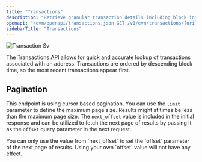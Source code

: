 ```yaml
---
title: "Transactions"
description: "Retrieve granular transaction details including block information, gas data, transaction types, and raw transaction values."
openapi: "/evm/openapi/transactions.json GET /v1/evm/transactions/{uri}"
sidebarTitle: "Transactions"
---
```



<Frame>
  <img
    src="/images/evm/transaction.svg"
    alt="Transaction Sv"
    title="Transaction Sv"
    style={{ width:"100%" }}
    className="mx-auto"
  />
</Frame>

The Transactions API allows for quick and accurate lookup of transactions associated with an address.
Transactions are ordered by descending block time, so the most recent transactions appear first.

<Accordion title="Supported Chains">
  <SupportedChains endpoint="transactions" />
</Accordion>

## Pagination

This endpoint is using cursor based pagination.
You can use the `limit` parameter to define the maximum page size.
Results might at times be less than the maximum page size.
The `next_offset` value is included in the initial response and can be utilized to fetch the next page of results by passing it as the `offset` query parameter in the next request.

<Warning>
  You can only use the value from `next_offset` to set the `offset` parameter of the next page of results. Using your own `offset` value will not have any effect.
</Warning>